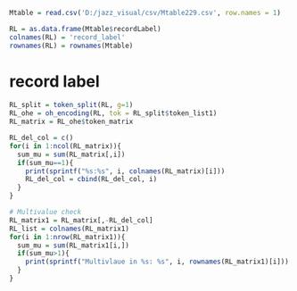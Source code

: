 ```r
Mtable = read.csv('D:/jazz_visual/csv/Mtable229.csv', row.names = 1)

RL = as.data.frame(Mtable$recordLabel)
colnames(RL) = 'record_label'
rownames(RL) = rownames(Mtable)
```

# record label
```r
RL_split = token_split(RL, g=1)
RL_ohe = oh_encoding(RL, tok = RL_split$token_list1)
RL_matrix = RL_ohe$token_matrix

RL_del_col = c()
for(i in 1:ncol(RL_matrix)){
  sum_mu = sum(RL_matrix[,i])
  if(sum_mu==1){
    print(sprintf("%s:%s", i, colnames(RL_matrix)[i]))
    RL_del_col = cbind(RL_del_col, i)
  }
}
```

```r
# Multivalue check
RL_matrix1 = RL_matrix[,-RL_del_col]
RL_list = colnames(RL_matrix1)
for(i in 1:nrow(RL_matrix1)){
  sum_mu = sum(RL_matrix1[i,])
  if(sum_mu>1){
    print(sprintf("Multivlaue in %s: %s", i, rownames(RL_matrix1)[i]))
  }
}
```

```r

```